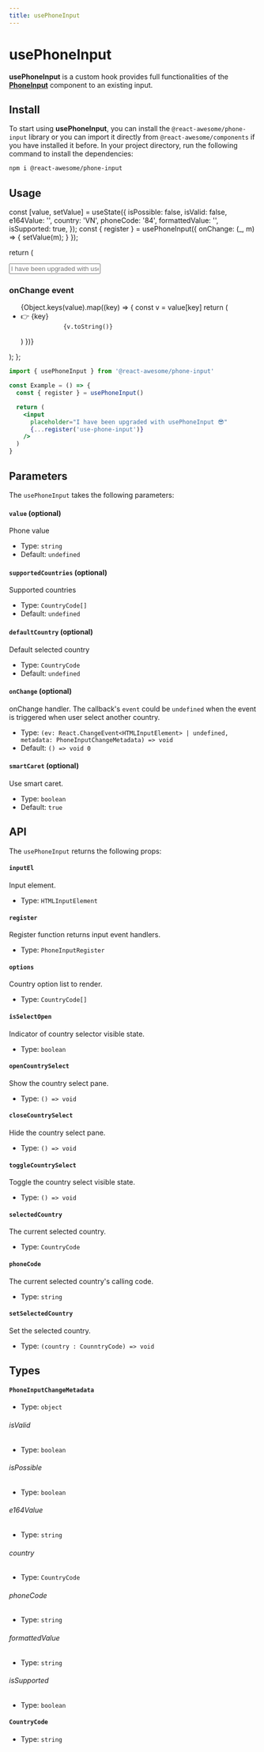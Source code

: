 ```yaml
---
title: usePhoneInput
---
```


# usePhoneInput

**usePhoneInput** is a custom hook provides full functionalities of the [**PhoneInput**](/docs/phone-input/phone-input) component to an existing input.

## Install

To start using **usePhoneInput**, you can install the `@react-awesome/phone-input` library or you can import it directly from `@react-awesome/components` if you have installed it before. In your project directory, run
the following command to install the dependencies:

```sh npm2yarn
npm i @react-awesome/phone-input
```

## Usage


  const [value, setValue] = useState({
    isPossible: false,
    isValid: false,
    e164Value: '',
    country: 'VN',
    phoneCode: '84',
    formattedValue: '',
    isSupported: true,
  });
  const { register } = usePhoneInput({
    onChange: (_, m) => {
      setValue(m);
    }
  });

return (

<div>
  <input
    className="w-full border rounded-md px-3 py-2"
    placeholder="I have been upgraded with usePhoneInput 😎"
    {...register('use-phone-input')}
  />
  <h3 className="mt-3 font-bold text-xl underline underline-offset-4">
    onChange event
  </h3>
  <ul className="mt-2">
    {Object.keys(value).map((key) => {
      const v = value[key]
      return (
        <li key={key}>
          <span className="font-medium">👉 {key}</span>
          <code className="ml-2 nx-border-black nx-border-opacity-[0.04] nx-bg-opacity-[0.03] nx-bg-black nx-break-words nx-rounded-md nx-border nx-py-0.5 nx-px-[.25em] nx-text-[.9em] dark:nx-border-white/10 dark:nx-bg-white/10">
            {v.toString()}
          </code>
        </li>
      )
    })}
  </ul>
</div>
); };

<Container>
  <Example />
</Container>

```jsx
import { usePhoneInput } from '@react-awesome/phone-input'

const Example = () => {
  const { register } = usePhoneInput()

  return (
    <input
      placeholder="I have been upgraded with usePhoneInput 😎"
      {...register('use-phone-input')}
    />
  )
}
```

## Parameters

The `usePhoneInput` takes the following parameters:

#### `value` (optional)

Phone value

- Type: `string`
- Default: `undefined`

#### `supportedCountries` (optional)

Supported countries

- Type: `CountryCode[]`
- Default: `undefined`

#### `defaultCountry` (optional)

Default selected country

- Type: `CountryCode`
- Default: `undefined`

#### `onChange` (optional)

onChange handler.
The callback's `event` could be `undefined` when the event is triggered when user select another country.

- Type: `(ev: React.ChangeEvent<HTMLInputElement> | undefined, metadata: PhoneInputChangeMetadata) => void`
- Default: `() => void 0`

#### `smartCaret` (optional)

Use smart caret.

- Type: `boolean`
- Default: `true`

## API

The `usePhoneInput` returns the following props:

#### `inputEl`

Input element.

- Type: `HTMLInputElement`

#### `register`

Register function returns input event handlers.

- Type: `PhoneInputRegister`

#### `options`

Country option list to render.

- Type: `CountryCode[]`

#### `isSelectOpen`

Indicator of country selector visible state.

- Type: `boolean`

#### `openCountrySelect`

Show the country select pane.

- Type: `() => void`

#### `closeCountrySelect`

Hide the country select pane.

- Type: `() => void`

#### `toggleCountrySelect`

Toggle the country select visible state.

- Type: `() => void`

#### `selectedCountry`

The current selected country.

- Type: `CountryCode`

#### `phoneCode`

The current selected country's calling code.

- Type: `string`

#### `setSelectedCountry`

Set the selected country.

- Type: `(country : CounntryCode) => void`

## Types

#### `PhoneInputChangeMetadata`

- Type: `object`

###### isValid

- Type: `boolean`

###### isPossible

- Type: `boolean`

###### e164Value

- Type: `string`

###### country

- Type: `CountryCode`

###### phoneCode

- Type: `string`

###### formattedValue

- Type: `string`

###### isSupported

- Type: `boolean`

#### `CountryCode`

- Type: `string`
